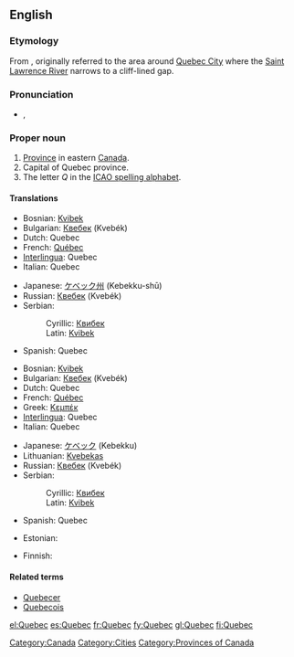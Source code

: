 {{also|Québec}}
==English==

===Etymology===
From {{etyl|alq}} {{term|kepék||(it) narrows|lang=alq}}, originally referred to the area around [[w:Quebec City|Quebec City]] where the [[w:Saint Lawrence River|Saint Lawrence River]] narrows to a cliff-lined gap.

===Pronunciation===
* {{a|UK}} {{IPA|/ˌkwəˈbɛk/}}, {{SAMPA|/%kw@"bEk/}}

===Proper noun===
{{en-proper noun}}

# [[province|Province]] in eastern [[Canada]].
# Capital of Quebec province.
# The letter ''Q'' in the [[ICAO spelling alphabet]].

====Translations====
{{trans-top|province}}
* Bosnian: [[Kvibek#Bosnian|Kvibek]] {{m}}
* Bulgarian: [[Квебек]] (Kvebék) {{m}}
* Dutch: Quebec
* French: [[Québec]] {{m}}
* [[Interlingua]]: Quebec
* Italian: Quebec {{m}}
{{trans-mid}}
* Japanese: [[ケベック州]] (Kebekku-shū)
* Russian: [[Квебек]] (Kvebék) {{m}}
* Serbian:
*: Cyrillic: [[Квибек#Serbian|Квибек]] {{m}}
*: Latin: [[Kvibek#Serbian|Kvibek]] {{m}}
* Spanish: Quebec {{m}}
{{trans-bottom}}

{{trans-top|city}}
* Bosnian: [[Kvibek#Bosnian|Kvibek]] {{m}}
* Bulgarian: [[Квебек]] (Kvebék) {{m}}
* Dutch: Quebec
* French: [[Québec]] {{m}}
* Greek: [[Κεμπέκ]]
* [[Interlingua]]: Quebec
* Italian: Quebec {{m}}
{{trans-mid}}
* Japanese: [[ケベック]] (Kebekku)
* Lithuanian: [[Kvebekas]] {{m}}
* Russian: [[Квебек]] (Kvebék) {{m}}
* Serbian:
*: Cyrillic: [[Квибек#Serbian|Квибек]] {{m}}
*: Latin: [[Kvibek#Serbian|Kvibek]] {{m}}
* Spanish: Quebec {{m}}
{{trans-bottom}}

{{trans-top|the letter "Q"}}
* Estonian: {{t|et|Quebec}}
{{trans-mid}}
* Finnish: {{t|fi|Qvintus}}
{{trans-bottom}}

====Related terms====
* [[Quebecer]]
* [[Quebecois]]

[[Category:Canada]]
[[Category:Cities]]
[[Category:Provinces of Canada]]

[[el:Quebec]]
[[es:Quebec]]
[[fr:Quebec]]
[[fy:Quebec]]
[[gl:Quebec]]
[[fi:Quebec]]